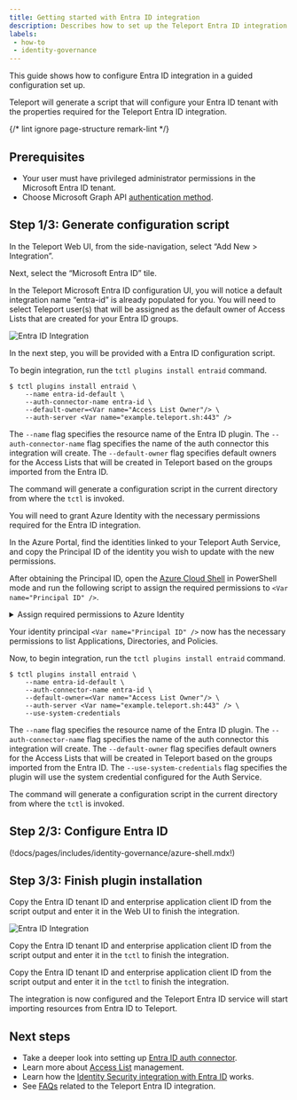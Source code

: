 ```yaml
---
title: Getting started with Entra ID integration
description: Describes how to set up the Teleport Entra ID integration in Teleport.
labels:
 - how-to
 - identity-governance
---
```



This guide shows how to configure Entra ID integration in a guided configuration set up. 

Teleport will generate a script that will configure your Entra ID tenant with the 
properties required for the Teleport Entra ID integration.

{/* lint ignore page-structure remark-lint */}

## Prerequisites

- Your user must have privileged administrator permissions in the Microsoft Entra ID tenant.
- Choose Microsoft Graph API [authentication method](entra-id.mdx#choosing-the-microsoft-graph-api-authentication-method). 

## Step 1/3: Generate configuration script
<Tabs groupId="entra-guided">
<TabItem default label="Teleport as OIDC provider (Web UI)" name="entra-oidc-ui">

In the Teleport Web UI, from the side-navigation, select “Add New > Integration”.

Next, select the “Microsoft Entra ID” tile. 

In the Teleport Microsoft Entra ID configuration UI, you will notice a default
integration name “entra-id” is already populated for you. You will need to select 
Teleport user(s) that will be assigned as the default owner of Access Lists that 
are created for your Entra ID groups. 

![Entra ID Integration](../../../img/igs/entraid/entra-default-owners.png)

In the next step, you will be provided with a Entra ID configuration script.

</TabItem>

<TabItem label="Teleport as OIDC provider (tctl)" name="entra-oidc-tctl">

To begin integration, run the `tctl plugins install entraid` command.

```code
$ tctl plugins install entraid \
    --name entra-id-default \
    --auth-connector-name entra-id \
    --default-owner=<Var name="Access List Owner"/> \
    --auth-server <Var name="example.teleport.sh:443" /> 
```

The `--name` flag specifies the resource name of the Entra ID plugin. 
The `--auth-connector-name` flag specifies the name of the auth connector this integration will create.
The `--default-owner` flag specifies default owners for the Access Lists that will be created
in Teleport based on the groups imported from the Entra ID.

The command will generate a configuration script in the current directory 
from where the `tctl` is invoked. 

</TabItem>

<TabItem label="System credential (tctl)" name="entra-system-cred-tctl">

You will need to grant Azure Identity with the necessary permissions required for the Entra ID
integration.

In the Azure Portal, find the identities linked to your Teleport Auth Service,
and copy the Principal ID of the identity you wish to update with the new permissions.

After obtaining the Principal ID, open the [Azure Cloud Shell](https://portal.azure.com/#cloudshell/)
in PowerShell mode and run the following script to assign the required permissions to `<Var name="Principal ID" />`.

<details>
<summary>Assign required permissions to Azure Identity</summary>

```powershell
# Connect to Microsoft Graph with the required scopes for directory and app role assignment permissions.
Connect-MgGraph -Scopes 'Directory.ReadWrite.All', 'AppRoleAssignment.ReadWrite.All'

# Retrieve the managed identity's service principal object using its unique principal ID (UUID).
$managedIdentity = Get-MgServicePrincipal -ServicePrincipalId '<Var name="Principal ID" />'

# Set the Microsoft Graph enterprise application object.
# This is a service principal object representing Microsoft Graph in Entra ID with a specific app ID.
$graphSPN = Get-MgServicePrincipal -Filter "AppId eq '00000003-0000-0000-c000-000000000000'"

# Define the permission scopes that we want to assign to the managed identity.
# These are Microsoft Graph API permissions required by the managed identity.
$permissions = @(
  "Application.ReadWrite.OwnedBy"   # Permission to read application
  "Group.Read.All"     # Permission to read groups
  "User.Read.All"        # Permission to read users
)

# Filter and find the app roles in the Microsoft Graph service principal that match the defined permissions.
# Only include roles where "AllowedMemberTypes" includes "Application" (suitable for managed identities).
$appRoles = $graphSPN.AppRoles |
    Where-Object Value -in $permissions |
    Where-Object AllowedMemberTypes -contains "Application"

# Iterate over each app role to assign it to the managed identity.
foreach ($appRole in $appRoles) {
    # Define the parameters for the role assignment, including the managed identity's principal ID,
    # the Microsoft Graph service principal's resource ID, and the specific app role ID.
    $bodyParam = @{
        PrincipalId = $managedIdentity.Id  # The ID of the managed identity (service principal)
        ResourceId  = $graphSPN.Id         # The ID of the Microsoft Graph service principal
        AppRoleId   = $appRole.Id          # The ID of the app role being assigned
    }

    # Create a new app role assignment for the managed identity, granting it the specified permissions.
    New-MgServicePrincipalAppRoleAssignment -ServicePrincipalId $managedIdentity.Id -BodyParameter $bodyParam
}

```

</details>

Your identity principal `<Var name="Principal ID" />` now has the necessary permissions to list Applications,
Directories, and Policies.

Now, to begin integration, run the `tctl plugins install entraid` command.

```code
$ tctl plugins install entraid \
    --name entra-id-default \
    --auth-connector-name entra-id \
    --default-owner=<Var name="Access List Owner"/> \
    --auth-server <Var name="example.teleport.sh:443" /> \
    --use-system-credentials 
```

The `--name` flag specifies the resource name of the Entra ID plugin. 
The `--auth-connector-name` flag specifies the name of the auth connector this integration will create.
The `--default-owner` flag specifies default owners for the Access Lists that will be created
in Teleport based on the groups imported from the Entra ID.
The `--use-system-credentials` flag specifies the plugin will use the system credential configured
for the Auth Service.

The command will generate a configuration script in the current directory 
from where the `tctl` is invoked. 

</TabItem>
</Tabs>

## Step 2/3: Configure Entra ID

(!docs/pages/includes/identity-governance/azure-shell.mdx!)

## Step 3/3: Finish plugin installation

<Tabs groupId="entra-guided">
<TabItem default label="Teleport as OIDC provider (Web UI)" name="entra-oidc-ui">

Copy the Entra ID tenant ID and enterprise application client ID from the script output
and enter it in the Web UI to finish the integration.

![Entra ID Integration](../../../img/igs/entraid/entra-finish.png)

</TabItem>

<TabItem label="Teleport as OIDC provider (tctl)" name="entra-oidc-tctl">

Copy the Entra ID tenant ID and enterprise application client ID from the script output
and enter it in the `tctl` to finish the integration.

</TabItem>

<TabItem label="System credential (tctl)" name="entra-system-cred-tctl">

Copy the Entra ID tenant ID and enterprise application client ID from the script output
and enter it in the `tctl` to finish the integration.

</TabItem>
</Tabs>

The integration is now configured and the Teleport Entra ID service will start 
importing resources from Entra ID to Teleport.

## Next steps

- Take a deeper look into setting up [Entra ID auth connector](../../zero-trust-access/sso/entra-id.mdx). 
- Learn more about [Access List](../access-lists/access-lists.mdx) management.
- Learn how the [Identity Security integration with Entra ID](../../identity-security/integrations/entra-id.mdx) works. 
- See [FAQs](faq.mdx) related to the Teleport Entra ID integration. 

